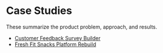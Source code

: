 # Case Studies

These summarize the product problem, approach, and results.

- [Customer Feedback Survey Builder](/cases/survey-builder)
- [Fresh Fit Snacks Platform Rebuild](/cases/ffs-rebuild)

